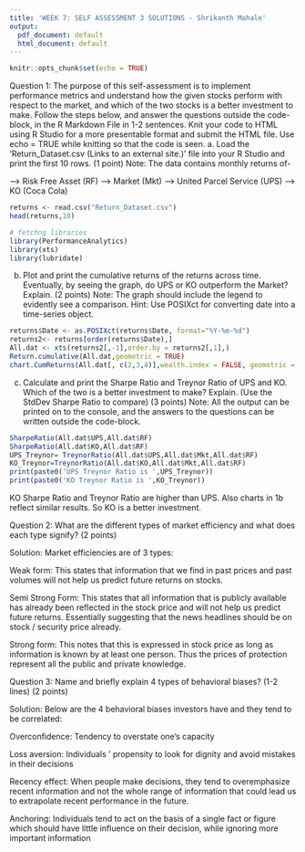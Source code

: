 ```yaml
---
title: 'WEEK 7: SELF ASSESSMENT 3 SOLUTIONS - Shrikanth Mahale'
output:
  pdf_document: default
  html_document: default
---
```


```r
knitr::opts_chunk$set(echo = TRUE)
```

Question 1: The purpose of this self-assessment is to implement performance metrics and understand how the given stocks perform with respect to the market, and which of the two stocks is a better investment to make. Follow the steps below, and answer the questions outside the code-block, in the R Markdown File in 1-2 sentences. Knit your code to HTML using R Studio for a more presentable format and submit the HTML file.
Use echo = TRUE while knitting so that the code is seen.
a. Load the ‘Return_Dataset.csv (Links to an external site.)’ file into your R Studio and print the first 10 rows. (1 point)
            Note: The data contains monthly returns of-

-->  	Risk Free Asset (RF)
-->		Market (Mkt)
-->		United Parcel Service (UPS)
-->		KO (Coca Cola)

```r
returns <- read.csv("Return_Dataset.csv")
head(returns,10)
```
```r
# fetchng libraries
library(PerformanceAnalytics)
library(xts)
library(lubridate)
```
b. Plot and print the cumulative returns of the returns across time. Eventually, by seeing the graph, do UPS or KO outperform the Market? Explain. (2 points)
Note: The graph should include the legend to evidently see a comparison.
Hint: Use POSIXct for converting date into a time-series object.

```r
returns$Date <- as.POSIXct(returns$Date, format="%Y-%m-%d")
returns2<- returns[order(returns$Date),]
All.dat <- xts(returns2[,-1],order.by = returns2[,1],)
Return.cumulative(All.dat,geometric = TRUE)
chart.CumReturns(All.dat[, c(2,3,4)],wealth.index = FALSE, geometric = TRUE,main = "Returns Comparison: Mkt/KO/UPS", legend.loc="topleft",)
```
c. Calculate and print the Sharpe Ratio and Treynor Ratio of UPS and KO. Which of the two is a better investment to make? Explain. (Use the StdDev Sharpe Ratio to compare) (3 points)
Note: All the output can be printed on to the console, and the answers to the questions can be written outside the code-block.
```r
SharpeRatio(All.dat$UPS,All.dat$RF)
SharpeRatio(All.dat$KO,All.dat$RF)
UPS_Treynor= TreynorRatio(All.dat$UPS,All.dat$Mkt,All.dat$RF)
KO_Treynor=TreynorRatio(All.dat$KO,All.dat$Mkt,All.dat$RF)
print(paste0('UPS Treynor Ratio is ',UPS_Treynor))
print(paste0('KO Treynor Ratio is ',KO_Treynor))

```
KO Sharpe Ratio and Treynor Ratio are higher than UPS. Also charts in 1b reflect similar results. So KO is a better investment.



Question 2: What are the different types of market efficiency and what does each type signify? (2 points) 

Solution: Market efficiencies are of 3 types:

Weak form: This states that information that we find in past prices and past volumes will not help us predict future returns on stocks.

Semi Strong Form: This states that all information that is publicly available has already been reflected in the stock price and will not help us predict future returns. Essentially suggesting that the news headlines should be on stock / security price already.

Strong form: This notes that this is expressed in stock price as long as information is known by at least one person. Thus the prices of protection represent all the public and private knowledge.

Question 3: Name and briefly explain 4 types of behavioral biases? (1-2 lines) (2 points)

Solution: Below are the 4 behavioral biases investors have and they tend to be correlated:

Overconfidence: Tendency to overstate one's capacity

Loss aversion: Individuals ' propensity to look for dignity and avoid mistakes in their decisions

Recency effect: When people make decisions, they tend to overemphasize recent information and not the whole range of information that could lead us to extrapolate recent performance in the future.

Anchoring: Individuals tend to act on the basis of a single fact or figure which should have little influence on their decision, while ignoring more important information